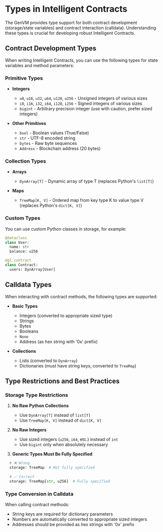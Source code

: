 # Types in Intelligent Contracts

The GenVM provides type support for both contract development (storage/state variables) and contract interaction (calldata). Understanding these types is crucial for developing robust Intelligent Contracts.

## Contract Development Types

When writing Intelligent Contracts, you can use the following types for state variables and method parameters:

### Primitive Types

- **Integers**
  - `u8`, `u16`, `u32`, `u64`, `u128`, `u256` - Unsigned integers of various sizes
  - `i8`, `i16`, `i32`, `i64`, `i128`, `i256` - Signed integers of various sizes
  - `bigint` - Arbitrary precision integer (use with caution, prefer sized integers)

- **Other Primitives**
  - `bool` - Boolean values (True/False)
  - `str` - UTF-8 encoded string
  - `bytes` - Raw byte sequences
  - `Address` - Blockchain address (20 bytes)

### Collection Types

- **Arrays**
  - `DynArray[T]` - Dynamic array of type T (replaces Python's `list[T]`)
  
- **Maps**
  - `TreeMap[K, V]` - Ordered map from key type K to value type V (replaces Python's `dict[K, V]`)

### Custom Types

You can use custom Python classes in storage, for example:

```python
@dataclass
class User:
  name: str
  balance: u256

@gl.contract
class Contract:
  users: DynArray[User]
```

## Calldata Types

When interacting with contract methods, the following types are supported:

- **Basic Types**
  - Integers (converted to appropriate sized type)
  - Strings
  - Bytes
  - Booleans
  - `None`
  - Address (as hex string with '0x' prefix)

- **Collections**
  - Lists (converted to `DynArray`)
  - Dictionaries (must have string keys, converted to `TreeMap`)

## Type Restrictions and Best Practices

### Storage Type Restrictions

1. **No Raw Python Collections**
   - Use `DynArray[T]` instead of `list[T]`
   - Use `TreeMap[K, V]` instead of `dict[K, V]`

2. **No Raw Integers**
   - Use sized integers (`u256`, `i64`, etc.) instead of `int`
   - Use `bigint` only when absolutely necessary

3. **Generic Types Must Be Fully Specified**
```python
  # ❌ Wrong
  storage: TreeMap  # Not fully specified
  
  # ✅ Correct
  storage: TreeMap[str, u256]  # Fully specified
```

### Type Conversion in Calldata

When calling contract methods:
- String keys are required for dictionary parameters
- Numbers are automatically converted to appropriate sized integers
- Addresses should be provided as hex strings with '0x' prefix
